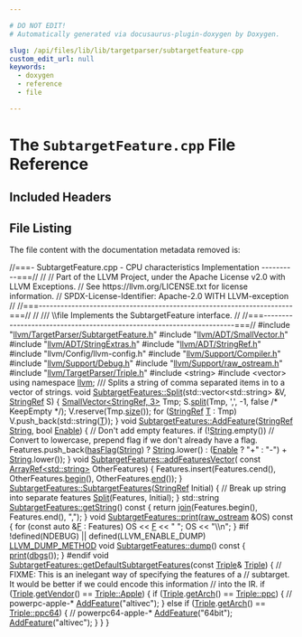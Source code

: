 ```yaml
---

# DO NOT EDIT!
# Automatically generated via docusaurus-plugin-doxygen by Doxygen.

slug: /api/files/lib/lib/targetparser/subtargetfeature-cpp
custom_edit_url: null
keywords:
  - doxygen
  - reference
  - file

---
```





# The `SubtargetFeature.cpp` File Reference

<DoxygenPage pluginConfig={pluginConfig}>



## Included Headers

<IncludesList>
<IncludesListItem
  filePath="llvm/TargetParser/SubtargetFeature.h"
  permalink="/docs/api/files/include/include/llvm/include/llvm/targetparser/subtargetfeature-h"
  isLocal="true" />
<IncludesListItem
  filePath="llvm/ADT/SmallVector.h"
  permalink="/docs/api/files/include/include/llvm/include/llvm/adt/smallvector-h"
  isLocal="true" />
<IncludesListItem
  filePath="llvm/ADT/StringExtras.h"
  permalink="/docs/api/files/include/include/llvm/include/llvm/adt/stringextras-h"
  isLocal="true" />
<IncludesListItem
  filePath="llvm/ADT/StringRef.h"
  permalink="/docs/api/files/include/include/llvm/include/llvm/adt/stringref-h"
  isLocal="true" />
<IncludesListItem
  filePath="llvm/Config/llvm-config.h"
  permalink=""
  isLocal="true" />
<IncludesListItem
  filePath="llvm/Support/Compiler.h"
  permalink="/docs/api/files/include/include/llvm/include/llvm/support/compiler-h"
  isLocal="true" />
<IncludesListItem
  filePath="llvm/Support/Debug.h"
  permalink="/docs/api/files/include/include/llvm/include/llvm/support/debug-h"
  isLocal="true" />
<IncludesListItem
  filePath="llvm/Support/raw_ostream.h"
  permalink="/docs/api/files/include/include/llvm/include/llvm/support/raw-ostream-h"
  isLocal="true" />
<IncludesListItem
  filePath="llvm/TargetParser/Triple.h"
  permalink="/docs/api/files/include/include/llvm/include/llvm/targetparser/triple-h"
  isLocal="true" />
<IncludesListItem
  filePath="string"
  permalink=""
  isLocal="false" />
<IncludesListItem
  filePath="vector"
  permalink=""
  isLocal="false" />
</IncludesList>


## File Listing

The file content with the documentation metadata removed is:

<ProgramListing>

<Link id="l00001" /><CodeLine lineNumber="1"><span class="doxyHighlightComment">//===- SubtargetFeature.cpp - CPU characteristics Implementation ----------===//</span></CodeLine>
<Link id="l00002" /><CodeLine lineNumber="2"><span class="doxyHighlightComment">//</span></CodeLine>
<Link id="l00003" /><CodeLine lineNumber="3"><span class="doxyHighlightComment">// Part of the LLVM Project, under the Apache License v2.0 with LLVM Exceptions.</span></CodeLine>
<Link id="l00004" /><CodeLine lineNumber="4"><span class="doxyHighlightComment">// See https://llvm.org/LICENSE.txt for license information.</span></CodeLine>
<Link id="l00005" /><CodeLine lineNumber="5"><span class="doxyHighlightComment">// SPDX-License-Identifier: Apache-2.0 WITH LLVM-exception</span></CodeLine>
<Link id="l00006" /><CodeLine lineNumber="6"><span class="doxyHighlightComment">//</span></CodeLine>
<Link id="l00007" /><CodeLine lineNumber="7"><span class="doxyHighlightComment">//===----------------------------------------------------------------------===//</span></CodeLine>
<Link id="l00008" /><CodeLine lineNumber="8"><span class="doxyHighlightComment">//</span></CodeLine>
<Link id="l00009" /><CodeLine lineNumber="9"><span class="doxyHighlightComment">/// \\file Implements the SubtargetFeature interface.</span></CodeLine>
<Link id="l00010" /><CodeLine lineNumber="10"><span class="doxyHighlightComment">//</span></CodeLine>
<Link id="l00011" /><CodeLine lineNumber="11"><span class="doxyHighlightComment">//===----------------------------------------------------------------------===//</span></CodeLine>
<Link id="l00012" /><CodeLine lineNumber="12"></CodeLine>
<Link id="l00013" /><CodeLine lineNumber="13"><span class="doxyHighlightPreprocessor">#include &quot;<a href="/docs/api/files/include/include/llvm/include/llvm/targetparser/subtargetfeature-h">llvm/TargetParser/SubtargetFeature.h</a>&quot;</span></CodeLine>
<Link id="l00014" /><CodeLine lineNumber="14"><span class="doxyHighlightPreprocessor">#include &quot;<a href="/docs/api/files/include/include/llvm/include/llvm/adt/smallvector-h">llvm/ADT/SmallVector.h</a>&quot;</span></CodeLine>
<Link id="l00015" /><CodeLine lineNumber="15"><span class="doxyHighlightPreprocessor">#include &quot;<a href="/docs/api/files/include/include/llvm/include/llvm/adt/stringextras-h">llvm/ADT/StringExtras.h</a>&quot;</span></CodeLine>
<Link id="l00016" /><CodeLine lineNumber="16"><span class="doxyHighlightPreprocessor">#include &quot;<a href="/docs/api/files/include/include/llvm/include/llvm/adt/stringref-h">llvm/ADT/StringRef.h</a>&quot;</span></CodeLine>
<Link id="l00017" /><CodeLine lineNumber="17"><span class="doxyHighlightPreprocessor">#include &quot;llvm/Config/llvm-config.h&quot;</span></CodeLine>
<Link id="l00018" /><CodeLine lineNumber="18"><span class="doxyHighlightPreprocessor">#include &quot;<a href="/docs/api/files/include/include/llvm/include/llvm/support/compiler-h">llvm/Support/Compiler.h</a>&quot;</span></CodeLine>
<Link id="l00019" /><CodeLine lineNumber="19"><span class="doxyHighlightPreprocessor">#include &quot;<a href="/docs/api/files/include/include/llvm/include/llvm/support/debug-h">llvm/Support/Debug.h</a>&quot;</span></CodeLine>
<Link id="l00020" /><CodeLine lineNumber="20"><span class="doxyHighlightPreprocessor">#include &quot;<a href="/docs/api/files/include/include/llvm/include/llvm/support/raw-ostream-h">llvm/Support/raw&#95;ostream.h</a>&quot;</span></CodeLine>
<Link id="l00021" /><CodeLine lineNumber="21"><span class="doxyHighlightPreprocessor">#include &quot;<a href="/docs/api/files/include/include/llvm/include/llvm/targetparser/triple-h">llvm/TargetParser/Triple.h</a>&quot;</span></CodeLine>
<Link id="l00022" /><CodeLine lineNumber="22"><span class="doxyHighlightPreprocessor">#include &lt;string&gt;</span></CodeLine>
<Link id="l00023" /><CodeLine lineNumber="23"><span class="doxyHighlightPreprocessor">#include &lt;vector&gt;</span></CodeLine>
<Link id="l00024" /><CodeLine lineNumber="24"></CodeLine>
<Link id="l00025" /><CodeLine lineNumber="25"><span class="doxyHighlightKeyword">using namespace </span><span class="doxyHighlight"><a href="/docs/api/namespaces/llvm">llvm</a>;</span></CodeLine>
<Link id="l00026" /><CodeLine lineNumber="26"></CodeLine>
<Link id="l00027" /><CodeLine lineNumber="27"><span class="doxyHighlightComment">/// Splits a string of comma separated items in to a vector of strings.</span></CodeLine>
<Link id="l00028" /><CodeLine lineNumber="28" lineLink="/docs/api/classes/llvm/subtargetfeatures/#a10aa0138f3edcc0641294b19c7fdebbb"><span class="doxyHighlightKeywordType">void</span><span class="doxyHighlight"> <a href="/docs/api/classes/llvm/subtargetfeatures/#a10aa0138f3edcc0641294b19c7fdebbb">SubtargetFeatures::Split</a>(std::vector&lt;std::string&gt; &amp;V, <a href="/docs/api/classes/llvm/stringref">StringRef</a> S) &#123;</span></CodeLine>
<Link id="l00029" /><CodeLine lineNumber="29"><span class="doxyHighlight">  <a href="/docs/api/classes/llvm/smallvector">SmallVector&lt;StringRef, 3&gt;</a> Tmp;</span></CodeLine>
<Link id="l00030" /><CodeLine lineNumber="30"><span class="doxyHighlight">  S.<a href="/docs/api/classes/llvm/stringref/#a0320b2a5a6d440bf4479a02e78cf5ca7">split</a>(Tmp, </span><span class="doxyHighlightCharLiteral">&#39;,&#39;</span><span class="doxyHighlight">, -1, </span><span class="doxyHighlightKeyword">false</span><span class="doxyHighlight"> </span><span class="doxyHighlightComment">/&#42; KeepEmpty &#42;/</span><span class="doxyHighlight">);</span></CodeLine>
<Link id="l00031" /><CodeLine lineNumber="31"><span class="doxyHighlight">  V.reserve(Tmp.<a href="/docs/api/classes/llvm/smallvectortemplatecommon/#a1c479a8c434377c2b8cb056bdfdfc201">size</a>());</span></CodeLine>
<Link id="l00032" /><CodeLine lineNumber="32"><span class="doxyHighlight">  </span><span class="doxyHighlightKeywordFlow">for</span><span class="doxyHighlight"> (<a href="/docs/api/classes/llvm/stringref">StringRef</a> <a href="/docs/api/files/lib/lib/target/lib/target/mips/mips16isellowering-cpp/#a0acb682b8260ab1c60b918599864e2e5">T</a> : Tmp)</span></CodeLine>
<Link id="l00033" /><CodeLine lineNumber="33"><span class="doxyHighlight">    V.push&#95;back(std::string(<a href="/docs/api/files/lib/lib/target/lib/target/mips/mips16isellowering-cpp/#a0acb682b8260ab1c60b918599864e2e5">T</a>));</span></CodeLine>
<Link id="l00034" /><CodeLine lineNumber="34"><span class="doxyHighlight">&#125;</span></CodeLine>
<Link id="l00035" /><CodeLine lineNumber="35"></CodeLine>
<Link id="l00036" /><CodeLine lineNumber="36" lineLink="/docs/api/classes/llvm/subtargetfeatures/#af579a881fa0a6fe785ecf91fcc9ccaaa"><span class="doxyHighlightKeywordType">void</span><span class="doxyHighlight"> <a href="/docs/api/classes/llvm/subtargetfeatures/#af579a881fa0a6fe785ecf91fcc9ccaaa">SubtargetFeatures::AddFeature</a>(<a href="/docs/api/classes/llvm/stringref">StringRef</a> <a href="/docs/api/namespaces/llvm/#ac226f3d2b9ca090171a8e0a8cb92c343a27118326006d3829667a400ad23d5d98">String</a>, </span><span class="doxyHighlightKeywordType">bool</span><span class="doxyHighlight"> <a href="/docs/api/namespaces/llvm/#afdccf3ff7a8dfaa084b07c1fb417bbe2a2faec1f9f8cc7f8f40d521c4dd574f49">Enable</a>) &#123;</span></CodeLine>
<Link id="l00037" /><CodeLine lineNumber="37"><span class="doxyHighlight">  </span><span class="doxyHighlightComment">// Don&#39;t add empty features.</span></CodeLine>
<Link id="l00038" /><CodeLine lineNumber="38"><span class="doxyHighlight">  </span><span class="doxyHighlightKeywordFlow">if</span><span class="doxyHighlight"> (!<a href="/docs/api/namespaces/llvm/#ac226f3d2b9ca090171a8e0a8cb92c343a27118326006d3829667a400ad23d5d98">String</a>.empty())</span></CodeLine>
<Link id="l00039" /><CodeLine lineNumber="39"><span class="doxyHighlight">    </span><span class="doxyHighlightComment">// Convert to lowercase, prepend flag if we don&#39;t already have a flag.</span></CodeLine>
<Link id="l00040" /><CodeLine lineNumber="40"><span class="doxyHighlight">    Features.push&#95;back(<a href="/docs/api/classes/llvm/subtargetfeatures/#a8a75c4defaf794fb1baf8afe140c0fe7">hasFlag</a>(<a href="/docs/api/namespaces/llvm/#ac226f3d2b9ca090171a8e0a8cb92c343a27118326006d3829667a400ad23d5d98">String</a>) ? <a href="/docs/api/namespaces/llvm/#ac226f3d2b9ca090171a8e0a8cb92c343a27118326006d3829667a400ad23d5d98">String</a>.lower()</span></CodeLine>
<Link id="l00041" /><CodeLine lineNumber="41"><span class="doxyHighlight">                                       : (<a href="/docs/api/namespaces/llvm/#afdccf3ff7a8dfaa084b07c1fb417bbe2a2faec1f9f8cc7f8f40d521c4dd574f49">Enable</a> ? </span><span class="doxyHighlightStringLiteral">&quot;+&quot;</span><span class="doxyHighlight"> : </span><span class="doxyHighlightStringLiteral">&quot;-&quot;</span><span class="doxyHighlight">) + <a href="/docs/api/namespaces/llvm/#ac226f3d2b9ca090171a8e0a8cb92c343a27118326006d3829667a400ad23d5d98">String</a>.lower());</span></CodeLine>
<Link id="l00042" /><CodeLine lineNumber="42"><span class="doxyHighlight">&#125;</span></CodeLine>
<Link id="l00043" /><CodeLine lineNumber="43"></CodeLine>
<Link id="l00044" /><CodeLine lineNumber="44" lineLink="/docs/api/classes/llvm/subtargetfeatures/#afbe3c388c22fe55467e7f2847d7ec2fd"><span class="doxyHighlightKeywordType">void</span><span class="doxyHighlight"> <a href="/docs/api/classes/llvm/subtargetfeatures/#afbe3c388c22fe55467e7f2847d7ec2fd">SubtargetFeatures::addFeaturesVector</a>(</span></CodeLine>
<Link id="l00045" /><CodeLine lineNumber="45"><span class="doxyHighlight">    </span><span class="doxyHighlightKeyword">const</span><span class="doxyHighlight"> <a href="/docs/api/classes/llvm/arrayref">ArrayRef&lt;std::string&gt;</a> OtherFeatures) &#123;</span></CodeLine>
<Link id="l00046" /><CodeLine lineNumber="46"><span class="doxyHighlight">  Features.insert(Features.cend(), OtherFeatures.<a href="/docs/api/classes/llvm/arrayref/#aab36927882fbfdcbb860d87fd9c30da8">begin</a>(), OtherFeatures.<a href="/docs/api/classes/llvm/arrayref/#a7ca5197533a9c1fb8a2bd30587fcec6b">end</a>());</span></CodeLine>
<Link id="l00047" /><CodeLine lineNumber="47"><span class="doxyHighlight">&#125;</span></CodeLine>
<Link id="l00048" /><CodeLine lineNumber="48"></CodeLine>
<Link id="l00049" /><CodeLine lineNumber="49" lineLink="/docs/api/classes/llvm/subtargetfeatures/#ac09c9a27c28af87d66d83f47ce6ffe37"><span class="doxyHighlight"><a href="/docs/api/classes/llvm/subtargetfeatures/#ac09c9a27c28af87d66d83f47ce6ffe37">SubtargetFeatures::SubtargetFeatures</a>(<a href="/docs/api/classes/llvm/stringref">StringRef</a> Initial) &#123;</span></CodeLine>
<Link id="l00050" /><CodeLine lineNumber="50"><span class="doxyHighlight">  </span><span class="doxyHighlightComment">// Break up string into separate features</span></CodeLine>
<Link id="l00051" /><CodeLine lineNumber="51"><span class="doxyHighlight">  <a href="/docs/api/classes/llvm/subtargetfeatures/#a10aa0138f3edcc0641294b19c7fdebbb">Split</a>(Features, Initial);</span></CodeLine>
<Link id="l00052" /><CodeLine lineNumber="52"><span class="doxyHighlight">&#125;</span></CodeLine>
<Link id="l00053" /><CodeLine lineNumber="53"></CodeLine>
<Link id="l00054" /><CodeLine lineNumber="54" lineLink="/docs/api/classes/llvm/subtargetfeatures/#aaa9679917091c7e93f866894599f923e"><span class="doxyHighlight">std::string <a href="/docs/api/classes/llvm/subtargetfeatures/#aaa9679917091c7e93f866894599f923e">SubtargetFeatures::getString</a>()</span><span class="doxyHighlightKeyword"> const </span><span class="doxyHighlight">&#123;</span></CodeLine>
<Link id="l00055" /><CodeLine lineNumber="55"><span class="doxyHighlight">  </span><span class="doxyHighlightKeywordFlow">return</span><span class="doxyHighlight"> <a href="/docs/api/namespaces/llvm/#aa1fd1719afe5b07ebe55f1d105c98916">join</a>(Features.begin(), Features.end(), </span><span class="doxyHighlightStringLiteral">&quot;,&quot;</span><span class="doxyHighlight">);</span></CodeLine>
<Link id="l00056" /><CodeLine lineNumber="56"><span class="doxyHighlight">&#125;</span></CodeLine>
<Link id="l00057" /><CodeLine lineNumber="57"></CodeLine>
<Link id="l00058" /><CodeLine lineNumber="58" lineLink="/docs/api/classes/llvm/subtargetfeatures/#a97fdab1958ed9881492407bf359309d2"><span class="doxyHighlightKeywordType">void</span><span class="doxyHighlight"> <a href="/docs/api/classes/llvm/subtargetfeatures/#a97fdab1958ed9881492407bf359309d2">SubtargetFeatures::print</a>(<a href="/docs/api/classes/llvm/raw-ostream">raw&#95;ostream</a> &amp;OS)</span><span class="doxyHighlightKeyword"> const </span><span class="doxyHighlight">&#123;</span></CodeLine>
<Link id="l00059" /><CodeLine lineNumber="59"><span class="doxyHighlight">  </span><span class="doxyHighlightKeywordFlow">for</span><span class="doxyHighlight"> (</span><span class="doxyHighlightKeyword">const</span><span class="doxyHighlight"> </span><span class="doxyHighlightKeyword">auto</span><span class="doxyHighlight"> &amp;<a href="/docs/api/files/lib/lib/support/md5-cpp/#a96d73bbd7af15cb1fc38c3f4a3bd82e9">F</a> : Features)</span></CodeLine>
<Link id="l00060" /><CodeLine lineNumber="60"><span class="doxyHighlight">    OS &lt;&lt; <a href="/docs/api/files/lib/lib/support/md5-cpp/#a96d73bbd7af15cb1fc38c3f4a3bd82e9">F</a> &lt;&lt; </span><span class="doxyHighlightStringLiteral">&quot; &quot;</span><span class="doxyHighlight">;</span></CodeLine>
<Link id="l00061" /><CodeLine lineNumber="61"><span class="doxyHighlight">  OS &lt;&lt; </span><span class="doxyHighlightStringLiteral">&quot;\\n&quot;</span><span class="doxyHighlight">;</span></CodeLine>
<Link id="l00062" /><CodeLine lineNumber="62"><span class="doxyHighlight">&#125;</span></CodeLine>
<Link id="l00063" /><CodeLine lineNumber="63"></CodeLine>
<Link id="l00064" /><CodeLine lineNumber="64"><span class="doxyHighlightPreprocessor">#if !defined(NDEBUG) || defined(LLVM&#95;ENABLE&#95;DUMP)</span></CodeLine>
<Link id="l00065" /><CodeLine lineNumber="65" lineLink="/docs/api/classes/llvm/subtargetfeatures/#abdb795e29b0d98b3f34cab49960a2798"><span class="doxyHighlight"><a href="/docs/api/files/include/include/llvm/include/llvm/support/compiler-h/#aa863693eef567397d9c292da5bf22d34">LLVM&#95;DUMP&#95;METHOD</a> </span><span class="doxyHighlightKeywordType">void</span><span class="doxyHighlight"> <a href="/docs/api/classes/llvm/subtargetfeatures/#abdb795e29b0d98b3f34cab49960a2798">SubtargetFeatures::dump</a>()</span><span class="doxyHighlightKeyword"> const </span><span class="doxyHighlight">&#123;</span></CodeLine>
<Link id="l00066" /><CodeLine lineNumber="66"><span class="doxyHighlight">  <a href="/docs/api/classes/llvm/subtargetfeatures/#a97fdab1958ed9881492407bf359309d2">print</a>(<a href="/docs/api/namespaces/llvm/#a7c46c742c31be54870e2038048e6b391">dbgs</a>());</span></CodeLine>
<Link id="l00067" /><CodeLine lineNumber="67"><span class="doxyHighlight">&#125;</span></CodeLine>
<Link id="l00068" /><CodeLine lineNumber="68"><span class="doxyHighlightPreprocessor">#endif</span></CodeLine>
<Link id="l00069" /><CodeLine lineNumber="69"></CodeLine>
<Link id="l00070" /><CodeLine lineNumber="70" lineLink="/docs/api/classes/llvm/subtargetfeatures/#a5a24823d504d2c91c152e69250b2197d"><span class="doxyHighlightKeywordType">void</span><span class="doxyHighlight"> <a href="/docs/api/classes/llvm/subtargetfeatures/#a5a24823d504d2c91c152e69250b2197d">SubtargetFeatures::getDefaultSubtargetFeatures</a>(</span><span class="doxyHighlightKeyword">const</span><span class="doxyHighlight"> <a href="/docs/api/classes/llvm/triple">Triple</a>&amp; <a href="/docs/api/classes/llvm/triple">Triple</a>) &#123;</span></CodeLine>
<Link id="l00071" /><CodeLine lineNumber="71"><span class="doxyHighlight">  </span><span class="doxyHighlightComment">// FIXME: This is an inelegant way of specifying the features of a</span></CodeLine>
<Link id="l00072" /><CodeLine lineNumber="72"><span class="doxyHighlight">  </span><span class="doxyHighlightComment">// subtarget. It would be better if we could encode this information</span></CodeLine>
<Link id="l00073" /><CodeLine lineNumber="73"><span class="doxyHighlight">  </span><span class="doxyHighlightComment">// into the IR.</span></CodeLine>
<Link id="l00074" /><CodeLine lineNumber="74"><span class="doxyHighlight">  </span><span class="doxyHighlightKeywordFlow">if</span><span class="doxyHighlight"> (<a href="/docs/api/classes/llvm/triple">Triple</a>.<a href="/docs/api/classes/llvm/triple/#ab4d9af9c278219b313508fce336b7d83">getVendor</a>() == <a href="/docs/api/classes/llvm/triple/#a96fe35195867c94aef1adf2ad0e20eeca674d908c8b0ebe1880f8c8d651eda9e2">Triple::Apple</a>) &#123;</span></CodeLine>
<Link id="l00075" /><CodeLine lineNumber="75"><span class="doxyHighlight">    </span><span class="doxyHighlightKeywordFlow">if</span><span class="doxyHighlight"> (<a href="/docs/api/classes/llvm/triple">Triple</a>.<a href="/docs/api/classes/llvm/triple/#a5fc23559f17bbe5ff83ec0fed0a5fdcf">getArch</a>() == <a href="/docs/api/classes/llvm/triple/#a547abd13f7a3c063aa72c8192a868154ab22bd0f2fbea54c80774becf8d6aa704">Triple::ppc</a>) &#123;</span></CodeLine>
<Link id="l00076" /><CodeLine lineNumber="76"><span class="doxyHighlight">      </span><span class="doxyHighlightComment">// powerpc-apple-&#42;</span></CodeLine>
<Link id="l00077" /><CodeLine lineNumber="77"><span class="doxyHighlight">      <a href="/docs/api/classes/llvm/subtargetfeatures/#af579a881fa0a6fe785ecf91fcc9ccaaa">AddFeature</a>(</span><span class="doxyHighlightStringLiteral">&quot;altivec&quot;</span><span class="doxyHighlight">);</span></CodeLine>
<Link id="l00078" /><CodeLine lineNumber="78"><span class="doxyHighlight">    &#125; </span><span class="doxyHighlightKeywordFlow">else</span><span class="doxyHighlight"> </span><span class="doxyHighlightKeywordFlow">if</span><span class="doxyHighlight"> (<a href="/docs/api/classes/llvm/triple">Triple</a>.<a href="/docs/api/classes/llvm/triple/#a5fc23559f17bbe5ff83ec0fed0a5fdcf">getArch</a>() == <a href="/docs/api/classes/llvm/triple/#a547abd13f7a3c063aa72c8192a868154aab15cb6de66f724829436a3466411993">Triple::ppc64</a>) &#123;</span></CodeLine>
<Link id="l00079" /><CodeLine lineNumber="79"><span class="doxyHighlight">      </span><span class="doxyHighlightComment">// powerpc64-apple-&#42;</span></CodeLine>
<Link id="l00080" /><CodeLine lineNumber="80"><span class="doxyHighlight">      <a href="/docs/api/classes/llvm/subtargetfeatures/#af579a881fa0a6fe785ecf91fcc9ccaaa">AddFeature</a>(</span><span class="doxyHighlightStringLiteral">&quot;64bit&quot;</span><span class="doxyHighlight">);</span></CodeLine>
<Link id="l00081" /><CodeLine lineNumber="81"><span class="doxyHighlight">      <a href="/docs/api/classes/llvm/subtargetfeatures/#af579a881fa0a6fe785ecf91fcc9ccaaa">AddFeature</a>(</span><span class="doxyHighlightStringLiteral">&quot;altivec&quot;</span><span class="doxyHighlight">);</span></CodeLine>
<Link id="l00082" /><CodeLine lineNumber="82"><span class="doxyHighlight">    &#125;</span></CodeLine>
<Link id="l00083" /><CodeLine lineNumber="83"><span class="doxyHighlight">  &#125;</span></CodeLine>
<Link id="l00084" /><CodeLine lineNumber="84"><span class="doxyHighlight">&#125;</span></CodeLine>

</ProgramListing>


</DoxygenPage>
